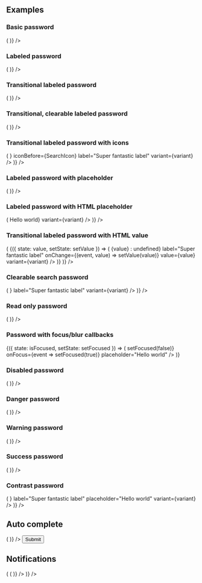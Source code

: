 
<PageTitle src="components/Password" title="Password" />
<Subtitle />
<Description />
<Primary />
<ArgsTable story={PRIMARY_STORY} />
<Stories />

## Examples

### Basic password

<Canvas>
  <ThemeWrapper>
    <Looper
      list={variants}
      render={variant => (
        <Rhythm grouped py={3}>
          <FormComponentDemo initialValue="Hello world" property="value" type="password">
            <Password variant={variant} />
          </FormComponentDemo>
        </Rhythm>
      )}
    />
  </ThemeWrapper>
</Canvas>

### Labeled password

<Canvas>
  <ThemeWrapper>
    <Looper
      list={variants}
      render={variant => (
        <Rhythm grouped py={3}>
          <FormComponentDemo initialValue="Hello world" property="value" type="password">
            <Password label="Super fantastic label" variant={variant} />
          </FormComponentDemo>
        </Rhythm>
      )}
    />
  </ThemeWrapper>
</Canvas>

### Transitional labeled password

<Canvas>
  <ThemeWrapper>
    <Looper
      list={variants}
      render={variant => (
        <Rhythm grouped py={3}>
          <FormComponentDemo property="value" type="password">
            <Password transitional label="Super fantastic label" variant={variant} />
          </FormComponentDemo>
        </Rhythm>
      )}
    />
  </ThemeWrapper>
</Canvas>

### Transitional, clearable labeled password

<Canvas>
  <ThemeWrapper>
    <Looper
      list={variants}
      render={variant => (
        <Rhythm grouped py={3}>
          <FormComponentDemo property="value" type="password">
            <Password clearable transitional label="Super fantastic label" variant={variant} />
          </FormComponentDemo>
        </Rhythm>
      )}
    />
  </ThemeWrapper>
</Canvas>

### Transitional labeled password with icons

<Canvas>
  <ThemeWrapper>
    <Looper
      list={variants}
      render={variant => (
        <Rhythm grouped py={3}>
          <FormComponentDemo property="value" type="password">
            <Password
              transitional
              iconAfter={<SpinnerIcon size={14} />}
              iconBefore={SearchIcon}
              label="Super fantastic label"
              variant={variant}
            />
          </FormComponentDemo>
        </Rhythm>
      )}
    />
  </ThemeWrapper>
</Canvas>

### Labeled password with placeholder

<Canvas>
  <ThemeWrapper>
    <Looper
      list={variants}
      render={variant => (
        <Rhythm grouped py={3}>
          <FormComponentDemo property="value" type="password">
            <Password label="Super fantastic label" placeholder="Hello world" variant={variant} />
          </FormComponentDemo>
        </Rhythm>
      )}
    />
  </ThemeWrapper>
</Canvas>

### Labeled password with HTML placeholder

<Canvas>
  <ThemeWrapper>
    <Looper
      list={variants}
      render={variant => (
        <Rhythm grouped py={3}>
          <FormComponentDemo property="value" type="password">
            <Password label="Super fantastic label" placeholder={<i>Hello world</i>} variant={variant} />
          </FormComponentDemo>
        </Rhythm>
      )}
    />
  </ThemeWrapper>
</Canvas>

### Transitional labeled password with HTML value

<Canvas>
  <ThemeWrapper>
    <Looper
      list={variants}
      render={variant => (
        <StateWrapper key={variant}>
          {({ state: value, setState: setValue }) => (
            <Rhythm grouped py={3} style={{ maxWidth: 400 }}>
              <Password
                alwaysUseFormatting
                clearable
                transitional
                formattedValue={value ? <i>{value}</i> : undefined}
                label="Super fantastic label"
                onChange={(event, value) => setValue(value)}
                value={value}
                variant={variant}
              />
            </Rhythm>
          )}
        </StateWrapper>
      )}
    />
  </ThemeWrapper>
</Canvas>

### Clearable search password

<Canvas>
  <ThemeWrapper>
    <Looper
      list={variants}
      render={variant => (
        <Rhythm grouped py={3}>
          <FormComponentDemo initialValue="Hello world" property="value" type="password">
            <Password
              clearable
              transitional
              iconBefore={<SearchIcon />}
              label="Super fantastic label"
              variant={variant}
            />
          </FormComponentDemo>
        </Rhythm>
      )}
    />
  </ThemeWrapper>
</Canvas>

### Read only password

<Canvas>
  <ThemeWrapper>
    <Looper
      list={variants}
      render={variant => (
        <Rhythm grouped py={3}>
          <FormComponentDemo initialValue="Hello world" property="value" type="password">
            <Password readOnly label="Super fantastic label" variant={variant} />
          </FormComponentDemo>
        </Rhythm>
      )}
    />
  </ThemeWrapper>
</Canvas>

### Password with focus/blur callbacks

<Canvas>
  <StateWrapper initialState={false}>
    {({ state: isFocused, setState: setFocused }) => (
      <FormComponentDemo property="value" type="password">
        <Password
          label={isFocused ? 'Focused label' : 'Blurred label'}
          onBlur={event => setFocused(false)}
          onFocus={event => setFocused(true)}
          placeholder="Hello world"
        />
      </FormComponentDemo>
    )}
  </StateWrapper>
</Canvas>

### Disabled password

<Canvas>
  <ThemeWrapper>
    <Looper
      list={variants}
      render={variant => (
        <Rhythm grouped py={3}>
          <FormComponentDemo initialValue="Hello world" property="value" type="password">
            <Password disabled label="Super fantastic label" variant={variant} />
          </FormComponentDemo>
        </Rhythm>
      )}
    />
  </ThemeWrapper>
</Canvas>

### Danger password

<Canvas>
  <ThemeWrapper>
    <Looper
      list={variants}
      render={variant => (
        <Rhythm grouped py={3}>
          <FormComponentDemo initialValue="Hello world" property="value" type="password">
            <Password transitional label="Super fantastic label" validity="danger" variant={variant} />
          </FormComponentDemo>
        </Rhythm>
      )}
    />
  </ThemeWrapper>
</Canvas>

### Warning password

<Canvas>
  <ThemeWrapper>
    <Looper
      list={variants}
      render={variant => (
        <Rhythm grouped py={3}>
          <FormComponentDemo initialValue="Hello world" property="value" type="password">
            <Password transitional label="Super fantastic label" validity="warning" variant={variant} />
          </FormComponentDemo>
        </Rhythm>
      )}
    />
  </ThemeWrapper>
</Canvas>

### Success password

<Canvas>
  <ThemeWrapper>
    <Looper
      list={variants}
      render={variant => (
        <Rhythm grouped py={3}>
          <FormComponentDemo initialValue="Hello world" property="value" type="password">
            <Password transitional label="Super fantastic label" validity="success" variant={variant} />
          </FormComponentDemo>
        </Rhythm>
      )}
    />
  </ThemeWrapper>
</Canvas>

### Contrast password

<Canvas contrast>
  <ThemeWrapper>
    <Looper
      list={variants}
      render={variant => (
        <Rhythm grouped py={3}>
          <FormComponentDemo property="value" type="password">
            <Password
              clearable
              contrast
              transitional
              iconBefore={<SearchIcon />}
              label="Super fantastic label"
              placeholder="Hello world"
              variant={variant}
            />
          </FormComponentDemo>
        </Rhythm>
      )}
    />
  </ThemeWrapper>
</Canvas>

## Auto complete

<Canvas>
  <ThemeWrapper>
    <form autoComplete="on" name="autoComplete">
      <Looper
        list={variants}
        render={variant => (
          <Rhythm grouped py={3}>
            <FormComponentDemo property="value" type="password">
              <Password
                clearable
                transitional
                autoComplete="email"
                iconBefore={EmailIcon}
                label="Email"
                name={`email-${variant}`}
                type="email"
                variant={variant}
              />
            </FormComponentDemo>
          </Rhythm>
        )}
      />
      <Rhythm ml={3} mt={4} pr={3} style={{ maxWidth: 400 }}>
        <Flex justifyContent="flex-end">
          <Button color="primary" shape="brick" type="submit" weight="shaded">
            Submit
          </Button>
        </Flex>
      </Rhythm>
    </form>
  </ThemeWrapper>
</Canvas>

## Notifications

<Canvas>
  <ThemeWrapper>
    <Looper
      list={variants}
      render={variant => (
        <Looper
          list={['success', 'danger', 'warning', 'primary', 'neutral']}
          render={level => (
            <Rhythm grouped py={3}>
              <FormComponentDemo initialValue="Hello world" property="value" type="password">
                <NotifiedPassword
                  clearable
                  transitional
                  label="Super fantastic label"
                  level={level}
                  notification={`This is an example ${level} notification.`}
                  variant={variant}
                />
              </FormComponentDemo>
            </Rhythm>
          )}
        />
      )}
    />
  </ThemeWrapper>
</Canvas>
